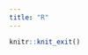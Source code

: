 ```yaml
---
title: "R"
---
```


<p id=ary></p>
<p id=nmb></p>
<p id=str></p>

<script type=module>
  /* create a webr console using the console helper class */
  import { WebR } from 'https://webr.r-wasm.org/latest/webr.mjs';
</script>


```r
knitr::knit_exit()
```

<p id=ary></p>
<p id=nmb></p>
<p id=str></p>

<script type=module>
  /* create a webr console using the console helper class */
  import { WebR } from 'https://webr.r-wasm.org/latest/webr.mjs';
  const webR = new WebR();
  await webR.init();
  await webR.evalR("webr::install('dplyr', repos = 'https://joernih.github.io/rwasm_repo/repo')");
  await webR.FS.mkdir('/data');
  //let res0 = await webR.evalR("webr::mount(mountpoint='/data',source= 'https://joernih.github.io/rwasm_repo/data/prg.data')");
  let res0 = await webR.evalR("webr::mount(mountpoint='/data',source= 'https://joernih.github.io/data/prg.data')");
  let res1 = await webR.evalR("rnorm(10,5,1)");
  let res2 = await webR.evalR("123456");
  let res3 = await webR.evalR("abc <- read.csv('/data/biler.csv'); abc[,1]");
  let out1 = await res1.toArray();
  let out2 = await res2.toArray();
  let out3 = await res3.toArray();
  document.getElementById('ary').textContent = out1.join(', ');
  document.getElementById('nmb').textContent = out2;
  document.getElementById('str').textContent = out3;
</script>


